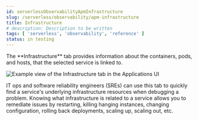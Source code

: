 ```yaml
---
id: serverlessObservabilityApmInfrastructure
slug: /serverless/observability/apm-infrastructure
title: Infrastructure
# description: Description to be written
tags: [ 'serverless', 'observability', 'reference' ]
status: in testing
---
```



<DocCallOut template="beta" />

<DocBadge template="technical preview" />
The **Infrastructure** tab provides information about the containers, pods, and hosts,
that the selected service is linked to.

![Example view of the Infrastructure tab in the Applications UI](images/infrastructure/infra.png)

IT ops and software reliability engineers (SREs) can use this tab
to quickly find a service's underlying infrastructure resources when debugging a problem.
Knowing what infrastructure is related to a service allows you to remediate issues by restarting, killing hanging instances, changing configuration, rolling back deployments, scaling up, scaling out, etc.

<Feedback slug="/serverless/observability/apm-infrastructure" />
